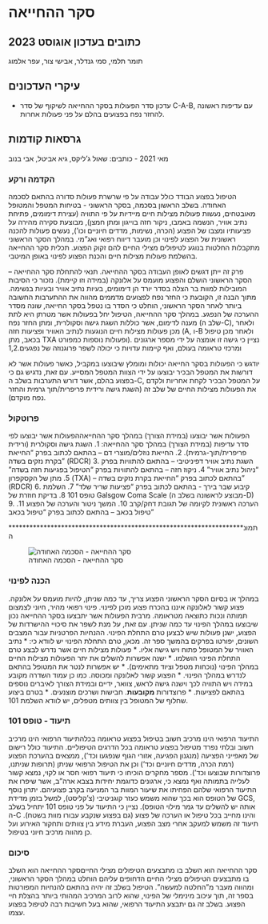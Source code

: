 # סקר ההחייאה 


## כתובים בעדכון אוגוסט 2023
תומר תלמי, סמי גנדלר, אבישי צור, עפר אלמוג

## עיקרי העדכונים

- עדכון סדר הפעולות בסקר ההחייאה לשיקוף של סדר C-A-B, עם עדיפות ראשונה להחזר נפח בפצועים בהלם על פני פעולות אחרות. 

## גרסאות קודמות

מאי 2021
- כותבים: שאול ג'ליקס, גיא אביטל, אבי בנוב

### הקדמה ורקע

הטיפול בפצוע הבודד כולל עבודה על פי שרשרת פעולות סדורה בהתאם לסכמה האחודה. בשלב הראשון בסכמה, בסקר הראשוני - בטיחות המטפל והמטופל מאובטחים, נעשות פעולות מצילות חיים מיידיות על פי התוויה (עצירת דימומים, פתיחת נתיב אוויר, הנשמה באמבו, ניקור חזה בוייגון ומתן חמצן), מבוצעת סקירה מהירה על פציעותיו ומצבו של הפצוע (הכרה, נשימות, מדדים חיוניים וכו'), נעשים פעולות להכנה ראשונית של הפצוע לפינוי וכן מועבר דיווח רפואי ואג"מי. במהלך הסקר הראשוני מתקבלות החלטות בנוגע לטיפולים מצילי החיים להם זקוק הפצוע. תכלית סקר ההחייאה בהשלמת פעולות מצילות חיים והכנת הפצוע לפינוי באופן המיטבי. 

פרק זה ייתן דגשים לאופן העבודה בסקר ההחייאה. תנאי להתחלת סקר ההחייאה – הסקר הראשוני הושלם והפצוע מועמס על אלונקה (במידה וזו קיימת). נזכור כי הסיבות המובילות למוות בר הצלה בסדר יורד הן דימומים, בעיות נתיב אוויר ובעיות בנשימה. מתוך הבנה זו, הקובעת כי החזר נפח לפצועים מדממים מהווה את ההתערבות החשובה ביותר לאחר הסקר הראשוני, הוחלט כי הסדר בו נטפל בסקר החייאה, שונה מסדר ההערכה של הנפגע. במהלך סקר ההחייאה, הטיפול יחל בפעולות אשר מטרתן היא לתת מענה לדימום, אשר כוללות השגת גישה וסקולרית, ומתן החזר נפח (שלב ה-C), ולאחר מכן פעולות מצילות חיים הנוגעות לנתיב האוויר ופציעות חזה (A, ו-B ולאחר מכן טיפול בכאב, מתן TXA ופעולות נוספות כמפורט). נציין כי גישה זו אומצה על ידי מספר ארגונים ומרכזי טראומה בעולם, ואף קיימות עדויות כי יכולה לשפר פרוגנוזה של נפגעים.1,2 

יודגש כי הפעולות בסקר החייאה יכולות ומומלץ שיבוצעו במקביל, כאשר פעולות אשר לא דורשות את המטפל הבכיר יבוצעו על ידי הצוות המטפל המסייע. עם זאת, נדגיש גם כי בפצוע בהלם, אשר דורש התערבות בשלב ה-C, על המטפל הבכיר לקחת אחריות ולקדם את הפעולות מצילות החיים של שלב זה (השגת גישה ורידית פריפרית/תוך גרמית והחזר נפח מוקדם).


### פרוטקול

הפעולות אשר יבוצעו (במידת הצורך) במהלך סקר ההחייאההפעולות אשר יבוצעו לפי סדר עדיפות (במידת הצורך) במהלך סקר ההחייאה:
1.	השגת גישה וסקולרית (ורידית פריפרית/תוך-גרמית).
2.	החייאת נוזלים/מוצרי דם – בהתאם לכתוב בפרק "החייאת בקרת נזקים בשדה"  (RDCR)
3.	השגת נתיב אוויר דפיניטיבי – בהתאם להתוויות בפרק "ניהול נתיב אוויר"
4.	ניקוז חזה – בהתאם להתוויות בפרק "הטיפול בפגיעות חזה בשדה"
5.	מתן של הקסקפרון (TXA) – בהתאם לכתוב בפרק "החייאת בקרת נזקים בשדה"  (RDCR)
6.	קיבוע שבר בירך - בהתאם לכתוב בפרק "פציעות שריר שלד"
7.	השלמת טופס 101
8.	בדיקת חוזרת של Galsgow Coma Scale (מבוצע לראשונה בשלב ה-D)
9.	הערכה ראשונית לקיומה של תגובת דחק/קרב 
10.	המשך ניטור והערכה של הפצוע 
11.	טיפול בכאב – בהתאם לכתוב בפרק "טיפול בכאב"


\*\*\*\*\*\*\*\*\*\*\*\*\*\*\*\*\*\*\*\*\*\*\*\*\*\*\*\*\*\*\*\*\*\*\*\*\*\*\*\*\*\*\*\*\*\*\*\*\*\*\*\*\*\*\*\*\*\*\*\*\*\*\*\*\*\*\*תמונה


![סקר ההחייאה - הסכמה האחודה](/figures/resuscitation/fig1.png)


### הכנה לפינוי

במהלך או בסיום הסקר הראשוני הפצוע צריך, עד כמה שניתן, להיות מועמס על אלונקה. פצוע קשור לאלונקה איננו בהכרח פצוע מוכן לפינוי. פינוי רפואי מהיר, חיוני לצמצום תמותה ונכות כתוצאה מטראומה. מרבית הפעולות אשר יתבצעו בסקר ההחייאה נכון שיבוצעו במהלך הפינוי עד כמה שניתן. עם זאת, על מנת לשפר את סיכויי ההישרדות של הפצוע, ישנן פעולות שיש לבצען טרם התחלת הפינוי. ההנחיות הפרטניות עבור המצבים השונים, יפורטו בפרקים בהמשך ספר זה. מכאן, טרם התחלת הפינוי יש לוודא כי: \* נתיב האוויר של המטופל פתוח ויש גישה אליו. \* פעולות מצילות חיים אשר נדרש לבצע טרם התחלת הפינוי הושלמו. \* ישנה אפשרות להשלים את יתר הפעולות מצילות החיים במהלך הפינוי (נוכחות מטפל וציוד מתאימים). \* יש אפשרות לנטר את המטופל בהתאם לנדרש במהלך הפינוי. \* הפצוע קשור לאלונקה ומכוסה. כמו כן עמוד השדרה מקובע במידה ויש התוויה לכך וישנה גישה לראש, צוואר, ידיים ובמידת הצורך לאיברים נוספים בהתאם לפציעות. \* פרוצדורות **מקובעות**. חבישות ושרכים מוצנעים. \* בטרם ביצוע שחלוף של המטופל בין צוותים מטפלים, יש לוודא השלמת 101.

### תיעוד - טופס 101

התיעוד הרפואי הינו מרכיב חשוב בטיפול בפצוע טראומה בכלהתיעוד הרפואי הינו מרכיב חשוב ובלתי נפרד מטיפול בפצוע טראומה בכל הדרגים הטיפוליים. התיעוד כולל רישום של מאפייני הפציעה (מנגנון הפגיעה, אזורי הגוף שנפגעו וכד'), ממצאים בהערכת הפצוע (רמת הכרה, מדדים חיוניים וכד') וכן את הטיפול הרפואי שניתן (תרופות שניתנו, פרוצדורות שבוצעו וכד'). מספר מחקרים הוכיחו כי תיעוד רפואי חסר או לקוי, נמצא קשור לעלייה בתמותה ואף נמצא כי, ארגונים כדוגמת יחידות בצבא ארה"ב, אשר שיפרו את התיעוד הרפואי שלהם הפחיתו את שיעור המוות בר המניעה בקרב פצועיהם. יתרון נוסף של הטופס הוא  בכך שהוא משמש כעזר קוגניטיבי (צ'קליסט), למשל בזמן מדידת GCS, אותה יש להשלים עד גמר מילוי הטופס). 
נציין כי התיעוד על פני טופס 101 יתחיל בשלב ה-C והינו מחייב בכל טיפול או הערכה של פצוע (גם בפצוע שנקבע עבורו מוות בשטח). תיעוד זה משמש למעקב אחרי מצב הפצוע, העברת מידע בין צוותים ותחקור האירוע ועל כן מהווה מרכיב חיוני בטיפול.


### סיכום

סקר ההחייאה הוא השלב בו מתבצעים הטיפולים מצילי החייםסקר ההחייאה הוא השלב בו מתבצעים הטיפולים מצילי החיים הדחופים עליהם הוחלט במהלך הסקר הראשוני, ומהווה מעבר מ"החלטה למעשה". הטיפול בשלב זה יהיה בהתאם להנחיות המפורטות בספר זה, תוך עיכוב מינימלי של הפינוי, שהוא לרוב המרכיב המהותי ביותר בהצלת חיי הפצוע. בשלב זה גם יתבצע התיעוד הרפואי, שהוא בעל חשיבות רבה לטיפול בפצוע עצמו.
